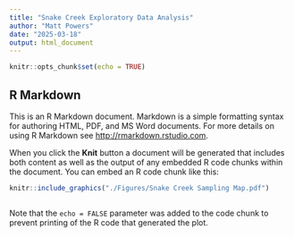 ```yaml
---
title: "Snake Creek Exploratory Data Analysis"
author: "Matt Powers"
date: "2025-03-18"
output: html_document
---
```


```r
knitr::opts_chunk$set(echo = TRUE)
```

## R Markdown

This is an R Markdown document. Markdown is a simple formatting syntax for authoring HTML, PDF, and MS Word documents. For more details on using R Markdown see <http://rmarkdown.rstudio.com>.

When you click the **Knit** button a document will be generated that includes both content as well as the output of any embedded R code chunks within the document. You can embed an R code chunk like this:


```r
knitr::include_graphics("./Figures/Snake Creek Sampling Map.pdf")



```

Note that the `echo = FALSE` parameter was added to the code chunk to prevent printing of the R code that generated the plot.



